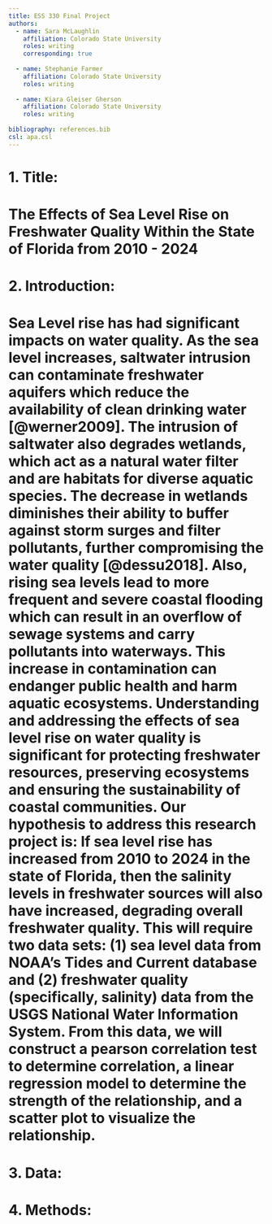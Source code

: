 ```yaml
---
title: ESS 330 Final Project
authors:
  - name: Sara McLaughlin
    affiliation: Colorado State University
    roles: writing
    corresponding: true
    
  - name: Stephanie Farmer
    affiliation: Colorado State University
    roles: writing
    
  - name: Kiara Gleiser Gherson
    affiliation: Colorado State University
    roles: writing
    
bibliography: references.bib
csl: apa.csl
---
```

# 1. Title:
# The Effects of Sea Level Rise on Freshwater Quality Within the State of Florida from 2010 - 2024  

# 2. Introduction:
# Sea Level rise has had significant impacts on water quality. As the sea level increases, saltwater intrusion can contaminate freshwater aquifers which reduce the availability of clean drinking water [@werner2009]. The intrusion of saltwater also degrades wetlands, which act as a natural water filter and are habitats for diverse aquatic species. The decrease in wetlands diminishes their ability to buffer against storm surges and filter pollutants, further compromising the water quality [@dessu2018]. Also, rising sea levels lead to more frequent and severe coastal flooding which can result in an overflow of sewage systems and carry pollutants into waterways. This increase in contamination can endanger public health and harm aquatic ecosystems. Understanding and addressing the effects of sea level rise on water quality is significant for protecting freshwater resources, preserving ecosystems and ensuring the sustainability of coastal communities. Our hypothesis to address this research project is: If sea level rise has increased from 2010 to 2024 in the state of Florida, then the salinity levels in freshwater sources will also have increased, degrading overall freshwater quality. This will require two data sets: (1) sea level data from NOAA’s Tides and Current database and (2) freshwater quality (specifically, salinity) data from the USGS National Water Information System. From this data, we will construct a pearson correlation test to determine correlation, a linear regression model to determine the strength of the relationship, and a scatter plot to visualize the relationship.

# 3. Data: 

# 4. Methods: 
